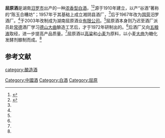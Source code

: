 '''屈原酒'''是湖南[[汨罗市|汨罗市]]出产的一种[[浓香型白酒|浓香型白酒]]，<ref name=l0>{{cite web|url=https://k.sina.cn/article_6444484689_1801f085100100l581.html?from=food|title=记忆中的那瓶老酒—湖南省地方名酒|language=Zh-hans|accessdate=2019年12月24日|archive-date=2020年9月16日|archive-url=https://web.archive.org/web/20200916213056/https://k.sina.cn/article_6444484689_1801f085100100l581.html?from=food|dead-url=no}}</ref><ref name=l1>{{cite web|url=http://news.eastday.com/eastday/13news/auto/news/china/20160818/u7ai5949022.html|title=汨罗市委书记喻文赴屈子祠镇调研|language=Zh-hans|accessdate=2016年8月18日|archive-date=2020年9月16日|archive-url=https://web.archive.org/web/20200916234619/http://news.eastday.com/eastday/13news/auto/news/china/20160818/u7ai5949022.html|dead-url=no}}</ref>源于1910年建立，以产“谷酒”著称的“陈玉合糟坊”；1957年于其基础上成立湘阴县酒厂，<ref name=l0/>后于1967年改为[[国营|国营]]汨罗酒厂。<ref name=l1/>于2003年改制成为湖南屈原酒业[[有限公司|有限公司]]。<ref name=l1/>屈原酒本身则乃迟至酒厂派员赴[[常德|常德]]酒厂学习[[德山大曲|德山大曲]]酿造工艺后，才于1972年研制出的。<ref name=l0/>后酒厂又向[[五粮液|五粮液]]取经，进一步提高产品质量。<ref name=l1/>屈原酒以[[高粱|高粱]]和[[小麦|小麦]]为原料，以小麦[[大曲|大曲]]为糖化发酵剂酿制而成。<ref name=l0/>

==参考文献==
{{reflist}}
{{饮料小作品}}
{{中華酒文化}}

[[category:酿造酒|category:酿造酒]]
[[Category:中國酒|Category:中國酒]]
[[Category:白酒|Category:白酒]]
[[Category:屈原|Category:屈原]]